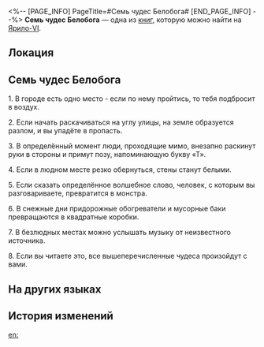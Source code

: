 <%-- [PAGE_INFO]
PageTitle=#Семь чудес Белобога#
[END_PAGE_INFO] --%>
{{Дополнить}}
{{Книга Инфобокс
|id           = 037
|partIds      = 190146
|Название     = 
|Изображение  = Иконка Книга.png
|Мир          = Ярило-VI
|Томов        = 1
|Автор        = <!--нужно добавить-->
|Описание     = Если вы прочитаете это, то все описанные чудеса появятся рядом с вами...
|Том1         = {{tx}}
|Источник1    = {{tx|Отсутствует источник}}
|Персонажи    = 
|Фракции      = 
}}
'''Семь чудес Белобога''' — одна из [[Книги|книг]], которую можно найти на [[Ярило-VI]].

==Локация==
{{Отметка карты|<!--название карты-->|<!--id отметки-->}}

==Семь чудес Белобога==
1. В городе есть одно место - если по нему пройтись, то тебя подбросит в воздух.

2. Если начать раскачиваться на углу улицы, на земле образуется разлом, и вы упадёте в пропасть.

3. В определённый момент люди, проходящие мимо, внезапно раскинут руки в стороны и примут позу, напоминающую букву «Т».

4. Если в людном месте резко обернуться, стены станут белыми.

5. Если сказать определённое волшебное слово, человек, с которым вы разговариваете, превратится в монстра.

6. В снежные дни придорожные обогреватели и мусорные баки превращаются в квадратные коробки.

7. В безлюдных местах можно услышать музыку от неизвестного источника.

8. Если вы читаете это, все вышеперечисленные чудеса произойдут с вами.

==На других языках==
{{На других языках
|en   = The Seven Wonders of Belobog
|zhs  = 贝洛伯格七大不思议
|zht  = 貝洛伯格七大不思議
|ja   = ベロブルグ七大不思議
|ko   = 벨로보그 7대 불가사의
|es   = Las siete maravillas de Belobog
|fr   = Les sept merveilles de Belobog
|ru   = Семь чудес Белобога
|th   = เจ็ดสิ่งมหัศจรรย์ของ Belobog
|vi   = Bảy Điều Kỳ Diệu Ở Belobog
|de   = Die Sieben Wunder des Belobogs
|id   = Tujuh Keajaiban Belobog
|pt   = As Sete Maravilhas de Belobog
}}

==История изменений==
{{История изменений|3.5}}

[[en:]]